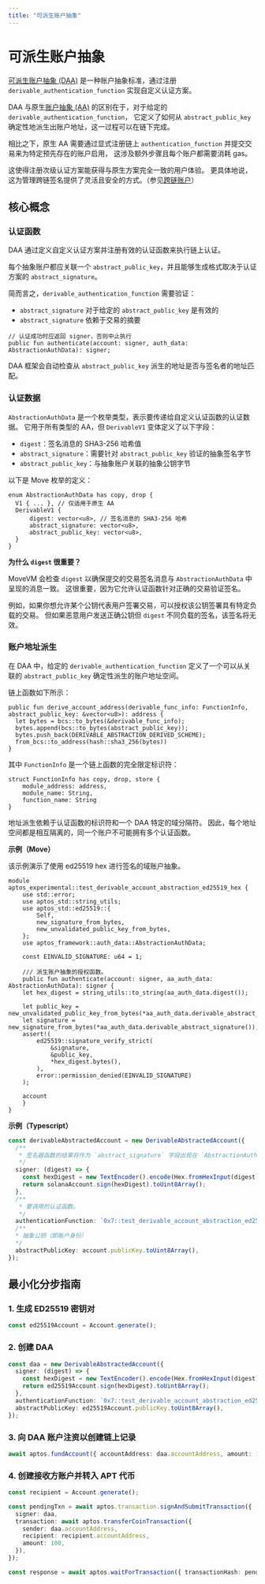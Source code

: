 ```yaml
---
title: "可派生账户抽象"
---
```



# 可派生账户抽象

[可派生账户抽象 (DAA)](https://github.com/aptos-foundation/AIPs/blob/main/aips/aip-113.md)
是一种账户抽象标准，通过注册 `derivable_authentication_function` 实现自定义认证方案。

DAA 与原生[账户抽象 (AA)](./account-abstraction) 的区别在于，对于给定的 `derivable_authentication_function`，
它定义了如何从 `abstract_public_key` 确定性地派生出账户地址，这一过程可以在链下完成。

相比之下，原生 AA 需要通过显式注册链上 `authentication_function` 并提交交易来为特定预先存在的账户启用，
这涉及额外步骤且每个账户都需要消耗 gas。

这使得注册次级认证方案能获得与原生方案完全一致的用户体验。
更具体地说，这为管理跨链签名提供了灵活且安全的方式。（参见[跨链账户](../../wallet-adapter/x-chain-accounts.mdx)）

## 核心概念

### 认证函数

DAA 通过定义自定义认证方案并注册有效的认证函数来执行链上认证。

每个抽象账户都应关联一个 `abstract_public_key`，并且能够生成格式取决于认证方案的 `abstract_signature`。

简而言之，`derivable_authentication_function` 需要验证：
- `abstract_signature` 对于给定的 `abstract_public_key` 是有效的
- `abstract_signature` 依赖于交易的摘要

```move
// 认证成功时应返回 signer，否则中止执行
public fun authenticate(account: signer, auth_data: AbstractionAuthData): signer;
```

DAA 框架会自动检查从 `abstract_public_key` 派生的地址是否与签名者的地址匹配。

### 认证数据

`AbstractionAuthData` 是一个枚举类型，表示要传递给自定义认证函数的认证数据。
它用于所有类型的 AA，但 `DerivableV1` 变体定义了以下字段：

- `digest`：签名消息的 SHA3-256 哈希值
- `abstract_signature`：需要针对 `abstract_public_key` 验证的抽象签名字节
- `abstract_public_key`：与抽象账户关联的抽象公钥字节

以下是 Move 枚举的定义：

```move
enum AbstractionAuthData has copy, drop {
  V1 { ... }, // 仅适用于原生 AA
  DerivableV1 {
      digest: vector<u8>, // 签名消息的 SHA3-256 哈希
      abstract_signature: vector<u8>,
      abstract_public_key: vector<u8>,
  }
}
```

**为什么 `digest` 很重要？**

MoveVM 会检查 `digest` 以确保提交的交易签名消息与 `AbstractionAuthData` 中呈现的消息一致。
这很重要，因为它允许认证函数针对正确的交易验证签名。

例如，如果你想允许某个公钥代表用户签署交易，可以授权该公钥签署具有特定负载的交易。
但如果恶意用户发送正确公钥但 `digest` 不同负载的签名，该签名将无效。

### 账户地址派生

在 DAA 中，给定的 `derivable_authentication_function` 定义了一个可以从关联的 `abstract_public_key` 确定性派生的账户地址空间。

链上函数如下所示：

```move
public fun derive_account_address(derivable_func_info: FunctionInfo, abstract_public_key: &vector<u8>): address {
  let bytes = bcs::to_bytes(&derivable_func_info);
  bytes.append(bcs::to_bytes(abstract_public_key));
  bytes.push_back(DERIVABLE_ABSTRACTION_DERIVED_SCHEME);
  from_bcs::to_address(hash::sha3_256(bytes))
}
```

其中 `FunctionInfo` 是一个链上函数的完全限定标识符：

```move
struct FunctionInfo has copy, drop, store {
    module_address: address,
    module_name: String,
    function_name: String
}
```

地址派生依赖于认证函数的标识符和一个 DAA 特定的域分隔符。
因此，每个地址空间都是相互隔离的，同一个账户不可能拥有多个认证函数。

**示例（Move）**

该示例演示了使用 ed25519 hex 进行签名的域账户抽象。

```move
module aptos_experimental::test_derivable_account_abstraction_ed25519_hex {
    use std::error;
    use aptos_std::string_utils;
    use aptos_std::ed25519::{
        Self,
        new_signature_from_bytes,
        new_unvalidated_public_key_from_bytes,
    };
    use aptos_framework::auth_data::AbstractionAuthData;

    const EINVALID_SIGNATURE: u64 = 1;

    /// 派生账户抽象的授权函数。
    public fun authenticate(account: signer, aa_auth_data: AbstractionAuthData): signer {
    let hex_digest = string_utils::to_string(aa_auth_data.digest());

    let public_key = new_unvalidated_public_key_from_bytes(*aa_auth_data.derivable_abstract_public_key());
    let signature = new_signature_from_bytes(*aa_auth_data.derivable_abstract_signature());
    assert!(
        ed25519::signature_verify_strict(
            &signature,
            &public_key,
            *hex_digest.bytes(),
        ),
        error::permission_denied(EINVALID_SIGNATURE)
    );

    account
    }
}
```

**示例（Typescript）**

```typescript
const derivableAbstractedAccount = new DerivableAbstractedAccount({
  /**
   * 签名器函数的结果将作为 `abstract_signature` 字段出现在 `AbstractionAuthData` 枚举变体中。
   */
  signer: (digest) => {
    const hexDigest = new TextEncoder().encode(Hex.fromHexInput(digest).toString());
    return solanaAccount.sign(hexDigest).toUint8Array();
  },
  /**
   * 要调用的认证函数。
   */
  authenticationFunction: `0x7::test_derivable_account_abstraction_ed25519_hex::authenticate`,
  /**
  * 抽象公钥（即账户身份）
  */
  abstractPublicKey: account.publicKey.toUint8Array(),
});
```

## 最小化分步指南

<Steps>

### 1. 生成 ED25519 密钥对

```ts
const ed25519Account = Account.generate();
```

### 2. 创建 DAA

```ts
const daa = new DerivableAbstractedAccount({
  signer: (digest) => {
    const hexDigest = new TextEncoder().encode(Hex.fromHexInput(digest).toString());
    return ed25519Account.sign(hexDigest).toUint8Array();
  },
  authenticationFunction: `0x7::test_derivable_account_abstraction_ed25519_hex::authenticate`,
  abstractPublicKey: ed25519Account.publicKey.toUint8Array(),
});
```

### 3. 向 DAA 账户注资以创建链上记录

```ts
await aptos.fundAccount({ accountAddress: daa.accountAddress, amount: 1000000 });
```

### 4. 创建接收方账户并转入 APT 代币

```ts
const recipient = Account.generate();

const pendingTxn = await aptos.transaction.signAndSubmitTransaction({
  signer: daa,
  transaction: await aptos.transferCoinTransaction({
    sender: daa.accountAddress,
    recipient: recipient.accountAddress,
    amount: 100,
  }),
});

const response = await aptos.waitForTransaction({ transactionHash: pendingTxn.hash });
```

</Steps>